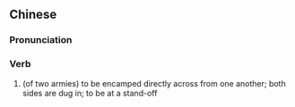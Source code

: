 {{also|对垒}}
==Chinese==
{{zh-forms|s=对垒}}

===Pronunciation===
{{zh-pron
|m=duìlěi
|mn=tùi-lúi
|cat=v
}}

===Verb===
{{zh-verb}}

# {{lb|zh|literary}} (of two armies) to be encamped directly across from one another; both sides are dug in; to be at a stand-off